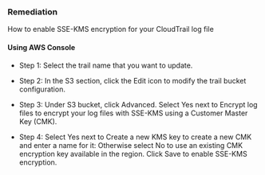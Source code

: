 ### Remediation

How to enable SSE-KMS encryption for your CloudTrail log file

#### Using AWS Console

- Step 1: Select the trail name that you want to update.

- Step 2: In the S3 section, click the Edit icon to modify the trail bucket configuration.

- Step 3: Under S3 bucket, click Advanced. Select Yes next to Encrypt log files to encrypt your log files with SSE-KMS using a Customer Master Key (CMK).

- Step 4: Select Yes next to Create a new KMS key to create a new CMK and enter a name for it: Otherwise select No to use an existing CMK encryption key available in the region. Click Save to enable SSE-KMS encryption.
